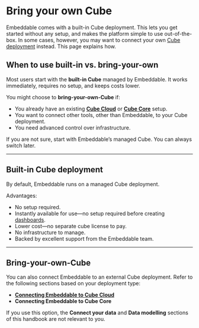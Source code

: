# Bring your own Cube

Embeddable comes with a built-in Cube deployment. This lets you get started without any setup, and makes the platform simple to use out-of-the-box.  In some cases, however, you may want to connect your own [Cube deployment](https://cube.dev/docs/product/deployment) instead. This page explains how.

## When to use built-in vs. bring-your-own

Most users start with the **built-in Cube** managed by Embeddable. It works immediately, requires no setup, and keeps costs lower.

You might choose to **bring-your-own-Cube** if:

- You already have an existing [**Cube Cloud**](https://cube.dev/product/why-cube-cloud) or [**Cube Core**](https://cube.dev/product/cube-core) setup.
- You want to connect other tools, other than Embeddable, to your Cube deployment.
- You need advanced control over infrastructure.

If you are not sure, start with Embeddable’s managed Cube. You can always switch later.

---

## Built-in Cube deployment

By default, Embeddable runs on a managed Cube deployment.

Advantages:

- No setup required.
- Instantly available for use—no setup required before creating [dashboards](/dashboards/introduction).
- Lower cost—no separate cube license to pay.
- No infrastructure to manage.
- Backed by excellent support from the Embeddable team.

---

## Bring-your-own-Cube

You can also connect Embeddable to an external Cube deployment. Refer to the following sections based on your deployment type:

- [**Connecting Embeddable to Cube Cloud**](/data/cube-cloud)
- **Connecting Embeddable to Cube Core**

If you use this option, the **Connect your data** and **Data modelling** sections of this handbook are not relevant to you.